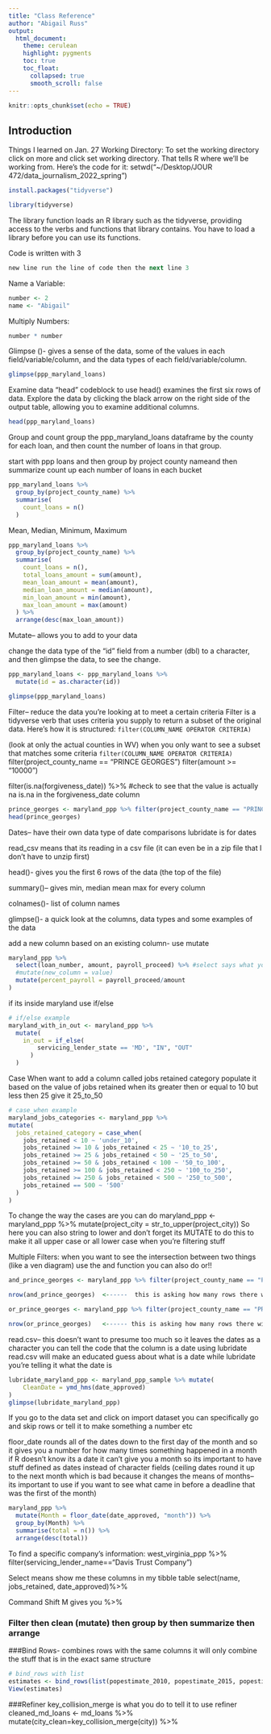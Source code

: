 ```yaml
---
title: "Class Reference"
author: "Abigail Russ"
output:
  html_document:
    theme: cerulean
    highlight: pygments
    toc: true
    toc_float:
      collapsed: true
      smooth_scroll: false
---
```


```r
knitr::opts_chunk$set(echo = TRUE)
```

## Introduction

Things I learned on Jan. 27
Working Directory: To set the working directory click on more and click set working directory. That tells R where we'll be working from. Here's the code for it: setwd("~/Desktop/JOUR 472/data_journalism_2022_spring")

```r
install.packages("tidyverse")
```
```r
library(tidyverse)
```
The library function loads an R library such as the tidyverse, providing     access to the verbs and functions that library contains. You have to load a library before you can use its functions.

Code is written with 3 
``` r
new line run the line of code then the next line 3 
```

Name a Variable: 
```r
number <- 2
name <- "Abigail"
```

Multiply Numbers:
```r
number * number
```

Glimpse ()-  gives a sense of the data, some of the values in each field/variable/column, and the data types of each field/variable/column.

```r
glimpse(ppp_maryland_loans)
```

Examine data "head"
codeblock to use head() examines the first six rows of data. Explore the data by clicking the black arrow on the right side of the output table, allowing you to examine additional columns.
```r
head(ppp_maryland_loans)
```

Group and count
group the ppp_maryland_loans dataframe by the county for each loan, and then count the number of loans in that group.

start with ppp loans and then group by project county nameand then summarize count up each number of loans in each bucket
```r
ppp_maryland_loans %>%  
  group_by(project_county_name) %>% 
  summarise(
    count_loans = n()
  )
```
Mean, Median, Minimum, Maximum
```r
ppp_maryland_loans %>%
  group_by(project_county_name) %>%
  summarise(
    count_loans = n(),
    total_loans_amount = sum(amount),
    mean_loan_amount = mean(amount),
    median_loan_amount = median(amount),
    min_loan_amount = min(amount),
    max_loan_amount = max(amount)
  ) %>%
  arrange(desc(max_loan_amount))
```

Mutate-- allows you to add to your data

  change the data type of the "id" field from a number (dbl) to a character, and then glimpse the data, to see the change. 
```r
ppp_maryland_loans <- ppp_maryland_loans %>%
  mutate(id = as.character(id))

glimpse(ppp_maryland_loans)
```

Filter-- reduce the data you're looking at to meet a certain criteria
Filter is a tidyverse verb that uses criteria you supply to return a subset of the original data. Here's how it is structured:
`filter(COLUMN_NAME OPERATOR CRITERIA)`

(look at only the actual counties in WV)
    when you only want to see a subset that matches some criteria 
    `filter(COLUMN_NAME OPERATOR CRITERIA)`
    filter(project_county_name == "PRINCE GEORGES")
    filter(amount >= "10000")
    
 filter(is.na(forgiveness_date)) %>%
  #check to see that the value is actually na is.na in the forgiveness_date column
    
```r
prince_georges <- maryland_ppp %>% filter(project_county_name == "PRINCE GEORGES")
head(prince_georges)
```

Dates-- have their own data type of date comparisons 
  lubridate is for dates
  
read_csv means that its reading in a csv file (it can even be in a zip file that I don't have to unzip first)

head()-  gives you the first 6 rows of the data (the top of the file)

summary()-- gives min, median mean max for every column 

colnames()- list of column names

glimpse()- a quick look at the columns, data types and some examples of the data

add a new column based on an existing column- use mutate
```r
maryland_ppp %>%
  select(loan_number, amount, payroll_proceed) %>% #select says what you want to see 
  #mutate(new_column = value)
  mutate(percent_payroll = payroll_proceed/amount
)
```

if its inside maryland use if/else
```r
# if/else example
maryland_with_in_out <- maryland_ppp %>%
  mutate(
    in_out = if_else(
        servicing_lender_state == 'MD', "IN", "OUT"
      )
  )
```

Case When
want to add a column called jobs retained category
populate it based on the value of jobs retained
when its greater then or equal to 10 but less then 25 give it 25_to_50
```r
# case_when example
maryland_jobs_categories <- maryland_ppp %>%
mutate(
  jobs_retained_category = case_when(
    jobs_retained < 10 ~ 'under_10',
    jobs_retained >= 10 & jobs_retained < 25 ~ '10_to_25',
    jobs_retained >= 25 & jobs_retained < 50 ~ '25_to_50',
    jobs_retained >= 50 & jobs_retained < 100 ~ '50_to_100',
    jobs_retained >= 100 & jobs_retained < 250 ~ '100_to_250',
    jobs_retained >= 250 & jobs_retained < 500 ~ '250_to_500',
    jobs_retained == 500 ~ '500'
  )
)
```

To change the way the cases are you can do 
maryland_ppp <- maryland_ppp  %>% mutate(project_city = str_to_upper(project_city))
  So here you can also string to lower and don't forget its MUTATE to do this to make it all upper case or all lower case when you're   filtering stuff
  
Multiple Filters: when you want to see the intersection between two things (like a ven diagram) use the and function you can also do or!!
```r
and_prince_georges <- maryland_ppp %>% filter(project_county_name == "PRINCE GEORGES" & business_type == "Non-Profit Organization" & amount > 150000)

nrow(and_prince_georges)  <------  this is asking how many rows there will be  
```

```r
or_prince_georges <- maryland_ppp %>% filter(project_county_name == "PRINCE GEORGES" | business_type == "Non-Profit Organization" | amount > 150000)

nrow(or_prince_georges)   <------ this is asking how many rows there will be 
```

read.csv-- this doesn't want to presume too much so it leaves the dates as a character 
          you can tell the code that the column is a date using lubridate
          read.csv will make an educated guess about what is a date while lubridate you're telling it what the date is 
```r
lubridate_maryland_ppp <- maryland_ppp_sample %>% mutate(
    CleanDate = ymd_hms(date_approved)
)
glimpse(lubridate_maryland_ppp)
```

If you go to the data set and click on import dataset you can specifically go and skip rows or tell it to make something a number etc

floor_date rounds all of the dates down to the first day of the month and so it gives you a number for how many times something happened in a month
    if R doesn't know its a date it can't give you a month so its important to have stuff defined as dates instead of character fields
    (ceiling dates round it up to the next month which is bad because it changes the means of months-- its important to use if you want to see what came in before a deadline that was the first of the month)
```r
maryland_ppp %>%
  mutate(Month = floor_date(date_approved, "month")) %>%
  group_by(Month) %>%
  summarise(total = n()) %>%
  arrange(desc(total))
```

To find a specific company's information:
west_virginia_ppp %>% filter(servicing_lender_name=="Davis Trust Company")

Select means show me these columns in my tibble table
  select(name, jobs_retained, date_approved)%>%
  
Command Shift M gives you %>% 

### Filter then clean (mutate) then group by then summarize then arrange

###Bind Rows- combines rows with the same columns 
it will only combine the stuff that is in the exact same structure
```r
# bind_rows with list
estimates <- bind_rows(list(popestimate_2010, popestimate_2015, popestimate_2020))
View(estimates)
```

###Refiner
key_collision_merge is what you do to tell it to use refiner
cleaned_md_loans <- md_loans %>%
  mutate(city_clean=key_collision_merge(city)) %>%
  